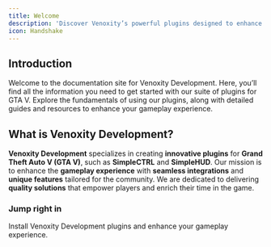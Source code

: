 ```yaml
---
title: Welcome
description: 'Discover Venoxity’s powerful plugins designed to enhance your GTA V experience with seamless integration and rich functionality.'
icon: Handshake
---
```


## Introduction

Welcome to the documentation site for Venoxity Development. Here, you’ll find all the information you need to get started with our suite of plugins for GTA V. Explore the fundamentals of using our plugins, along with detailed guides and resources to enhance your gameplay experience.

## What is Venoxity Development?

**Venoxity Development** specializes in creating **innovative plugins** for **Grand Theft Auto V (GTA V)**, such as **SimpleCTRL** and **SimpleHUD**. Our mission is to enhance the **gameplay experience** with **seamless integrations** and **unique features** tailored for the community. We are dedicated to delivering **quality solutions** that empower players and enrich their time in the game.

### Jump right in

<Cards>
  <Card href="/quickstart" title="Quickstart">Install Venoxity Development plugins and enhance your gameplay experience.</Card>
</Cards>